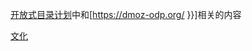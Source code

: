 <noinclude>{{pp-semi-indef|small=yes}}</noinclude>[[开放式目录|开放式目录计划]]中和[https://dmoz-odp.org/{{{1}}} {{{2|{{PAGENAME}}}}}]相关的内容<!--<small>([http://dmoz.org/cgi-bin/add.cgi?where={{{1}}} suggest URL])</small>--><noinclude>

[[Category:文化模板|{{PAGENAME}}]]
[[Category:外部资源模板|文化]]

</noinclude>